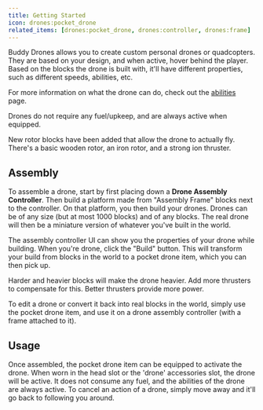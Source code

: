 ```yaml
---
title: Getting Started
icon: drones:pocket_drone
related_items: [drones:pocket_drone, drones:controller, drones:frame]
---
```


Buddy Drones allows you to create custom personal drones or quadcopters. They are based on your design, and when active,
hover behind the player. Based on the blocks the drone is built with, it'll have different properties, such as different
speeds, abilities, etc.

For more information on what the drone can do, check out the [abilities](./abilities.mdx) page.

<Callout variant="info">
    Drones do not require any fuel/upkeep, and are always active when equipped.
</Callout>

New rotor blocks have been added that allow the drone to actually fly. There's a basic wooden rotor, an iron rotor, and a strong ion thruster.

## Assembly

To assemble a drone, start by first placing down a **Drone Assembly Controller**. Then build a platform made from "Assembly Frame" blocks next to the controller.
On that platform, you then build your drones. Drones can be of any size (but at most 1000 blocks) and of any blocks. The real drone will then be a miniature version
of whatever you've built in the world.

<center>
<ModAsset location="drones:area/assembly" width={512} />
</center>

The assembly controller UI can show you the properties of your drone while building. When you're drone, click the "Build" button. This will transform your build from blocks in
the world to a pocket drone item, which you can then pick up.

<Callout variant="info">
    Harder and heavier blocks will make the drone heavier. Add more thrusters to compensate for this. Better thrusters provide more power.
</Callout>

To edit a drone or convert it back into real blocks in the world, simply use the pocket drone item, and use it on a drone assembly controller (with a frame attached to it).


## Usage

Once assembled, the pocket drone item can be equipped to activate the drone. When worn in the head slot or the 'drone' accessories slot, the drone will be active.
It does not consume any fuel, and the abilities of the drone are always active. To cancel an action of a drone, simply move away and it'll go back to following you around.

